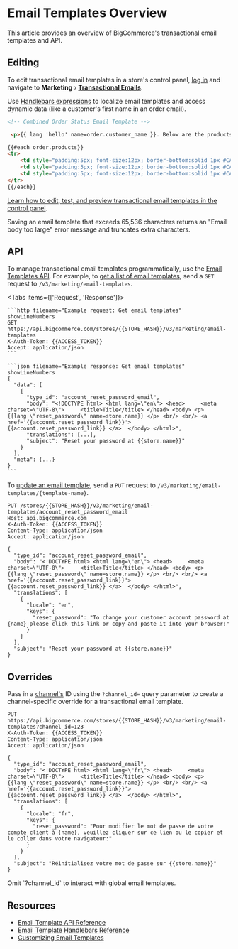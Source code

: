 # Email Templates Overview



This article provides an overview of BigCommerce's transactional email templates and API.


## Editing

To edit transactional email templates in a store's control panel, [log in](https://support.bigcommerce.com/s/article/Logging-Into-Your-Store) and navigate to **Marketing** › [**Transactional Emails**](http://login.bigcommerce.com/deep-links/manage/transactional-emails).

Use [Handlebars expressions](/api-docs/store-management/email-templates/handlebars) to localize email templates and access dynamic data (like a customer's first name in an order email).


```html showLineNumbers
<!-- Combined Order Status Email Template -->

 <p>{{ lang 'hello' name=order.customer_name }}. Below are the products you ordered.</p>

{{#each order.products}}
<tr>
    <td style="padding:5px; font-size:12px; border-bottom:solid 1px #CACACA"><strong>{{ name }}</strong></td>
    <td style="padding:5px; font-size:12px; border-bottom:solid 1px #CACACA" width="100" align="center">{{#if sku }}{{ sku }}{{else}}&nbsp;{{/if}}</td>
    <td style="padding:5px; font-size:12px; border-bottom:solid 1px #CACACA" width="100" align="center">{{ quantity }}</td>
</tr>
{{/each}}
```

[Learn how to edit, test, and preview transactional email templates in the control panel](https://support.bigcommerce.com/s/article/Customizing-Emails).

<Callout type="info">
  Saving an email template that exceeds 65,536 characters returns an "Email body too large" error message and truncates extra characters.
</Callout>

## API

To manage transactional email templates programmatically, use the [Email Templates API](/api-reference/store-management/email-templates). For example, to [get a list of email templates](/api-reference/store-management/email-templates/email-templates/getemailtemplates), send a `GET` request to `/v3/marketing/email-templates`.

<Tabs items={['Request', 'Response']}>
  <Tab>

    ```http filename="Example request: Get email templates" showLineNumbers
    GET https://api.bigcommerce.com/stores/{{STORE_HASH}}/v3/marketing/email-templates
    X-Auth-Token: {{ACCESS_TOKEN}}
    Accept: application/json
    ```

  </Tab>
  <Tab>

    ```json filename="Example response: Get email templates" showLineNumbers
    {
      "data": [
        {
          "type_id": "account_reset_password_email",
          "body": "<!DOCTYPE html> <html lang=\"en\"> <head>     <meta charset=\"UTF-8\">     <title>Title</title> </head> <body> <p>     {{lang \"reset_password\" name=store.name}} </p> <br/> <br/> <a href='{{account.reset_password_link}}'>     {{account.reset_password_link}} </a>  </body> </html>",
          "translations": [...],
          "subject": "Reset your password at {{store.name}}"
        }
      ],
      "meta": {...}
    }
    ```

  </Tab>
</Tabs>

To [update an email template](/api-reference/store-management/email-templates/email-templates/updateemailtemplate), send a `PUT` request to `/v3/marketing/email-templates/{template-name}`.

```http filename="Example request: Update an email template" showLineNumbers
PUT /stores/{{STORE_HASH}}/v3/marketing/email-templates/account_reset_password_email
Host: api.bigcommerce.com
X-Auth-Token: {{ACCESS_TOKEN}}
Content-Type: application/json
Accept: application/json

{
  "type_id": "account_reset_password_email",
  "body": "<!DOCTYPE html> <html lang=\"en\"> <head>     <meta charset=\"UTF-8\">     <title>Title</title> </head> <body> <p>     {{lang \"reset_password\" name=store.name}} </p> <br/> <br/> <a href='{{account.reset_password_link}}'>     {{account.reset_password_link}} </a>  </body> </html>",
  "translations": [
    {
      "locale": "en",
      "keys": {
        "reset_password": "To change your customer account password at {name} please click this link or copy and paste it into your browser:"
      }
    }
  ],
  "subject": "Reset your password at {{store.name}}"
}
```

## Overrides

Pass in a [channel's](/api-reference/store-management/channels) ID using the `?channel_id=` query parameter to create a channel-specific override for a transactional email template.

```http filename="Example request: Update an email template" showLineNumbers
PUT https://api.bigcommerce.com/stores/{{STORE_HASH}}/v3/marketing/email-templates?channel_id=123
X-Auth-Token: {{ACCESS_TOKEN}}
Content-Type: application/json
Accept: application/json

{
  "type_id": "account_reset_password_email",
  "body": "<!DOCTYPE html> <html lang=\"fr\"> <head>     <meta charset=\"UTF-8\">     <title>Title</title> </head> <body> <p>     {{lang \"reset_password\" name=store.name}} </p> <br/> <br/> <a href='{{account.reset_password_link}}'>     {{account.reset_password_link}} </a>  </body> </html>",
  "translations": [
    {
      "locale": "fr",
      "keys": {
        "reset_password": "Pour modifier le mot de passe de votre compte client à {name}, veuillez cliquer sur ce lien ou le copier et le coller dans votre navigateur:"
      }
    }
  ],
  "subject": "Réinitialisez votre mot de passe sur {{store.name}}"
}
```

<Callout type="info">
  Omit `?channel_id` to interact with global email templates.
</Callout>


## Resources

* [Email Template API Reference](/api-reference/store-management/email-templates)
* [Email Template Handlebars Reference](/api-docs/store-management/email-templates/handlebars)
* [Customizing Email Templates](https://support.bigcommerce.com/s/article/Customizing-Emails)
